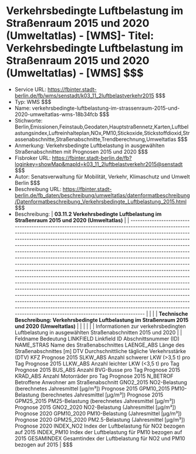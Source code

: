 # Verkehrsbedingte Luftbelastung im Straßenraum 2015 und 2020 (Umweltatlas) - [WMS]- Titel: Verkehrsbedingte Luftbelastung im Straßenraum 2015 und 2020 (Umweltatlas) - [WMS] $$$
- Service URL: https://fbinter.stadt-berlin.de/fb/wms/senstadt/k03_11_2luftbelastverkehr2015 $$$
- Typ: WMS $$$
- Name: verkehrsbedingte-luftbelastung-im-strassenraum-2015-und-2020-umweltatlas-wms-18b34fcb $$$
- Stichworte: Berlin,Emissionen,Feinstaub,Geodaten,Hauptstraßennetz,Karten,Luftbelastungsindex,Luftreinhalteplan,NOx,PM10,Stickoxide,Stickstoffdioxid,Strassenabschnitte,Straßenabschnitte,Trendberechnung,Umweltatlas $$$
- Anmerkung: Verkehrsbedingte Luftbelastung in ausgewählten Straßenabschnitten mit Prognosen 2015 und 2020 $$$
- Fisbroker URL: https://fbinter.stadt-berlin.de/fb?loginkey=showMap&mapId=k03_11_2luftbelastverkehr2015@senstadt $$$
- Autor: Senatsverwaltung für Mobilität, Verkehr, Klimaschutz und Umwelt Berlin $$$
- Beschreibung URL: https://fbinter.stadt-berlin.de/fb_daten/beschreibung/umweltatlas/datenformatbeschreibung/Datenformatbeschreibung_Verkehrsbedingte_Luftbelastung_2015.html $$$
- Beschreibung: | **03.11.2 Verkehrsbedingte Luftbelastung im Straßenraum 2015 und 2020 (Umweltatlas)**                                                                                                                                                                                                                                                                                                                                                                                                                                                                                                                                                                                                                                                                                                                                                                                                                                                                                                                                                                                                                                                                        |
| ------------------------------------------------------------------------------------------------------------------------------------------------------------------------------------------------------------------------------------------------------------------------------------------------------------------------------------------------------------------------------------------------------------------------------------------------------------------------------------------------------------------------------------------------------------------------------------------------------------------------------------------------------------------------------------------------------------------------------------------------------------------------------------------------------------------------------------------------------------------------------------------------------------------------------------------------------------------------------------------------------------------------------------------------------------------------------------------------------------------------------------------------------------ |
|                                                                                                                                                                                                                                                                                                                                                                                                                                                                                                                                                                                                                                                                                                                                                                                                                                                                                                                                                                                                                                                                                                                                                              |
| **Technische Beschreibung: Verkehrsbedingte Luftbelastung im Straßenraum 2015 und 2020 (Umweltatlas)**                                                                                                                                                                                                                                                                                                                                                                                                                                                                                                                                                                                                                                                                                                                                                                                                                                                                                                                                                                                                                                                       |
|                                                                                                                                                                                                                                                                                                                                                                                                                                                                                                                                                                                                                                                                                                                                                                                                                                                                                                                                                                                                                                                                                                                                                              |
|                                                                                                                                                                                                                                                                                                                                                                                                                                                                                                                                                                                                                                                                                                                                                                                                                                                                                                                                                                                                                                                                                                                                                              |
| Informationen zur verkehrsbedingten Luftbelastung in ausgewählten Straßenabschnitten 2015 und 2020                                                                                                                                                                                                                                                                                                                                                                                                                                                                                                                                                                                                                                                                                                                                                                                                                                                                                                                                                                                                                                                           |
| Feldname Bedeutung LINKFIELD Linkfield ID Abschnittsnummer (ID) NAME\_STRAS Name des Straßenabschnittes LAENGE\_ABS Länge des Straßenabschnittes \[m\] DTV Durchschnittliche tägliche Verkehrsstärke (DTV) KFZ Prognose 2015 SLKW\_ABS Anzahl schwerer LKW (>3,5 t) pro Tag Prognose 2015 LLKW\_ABS Anzahl leichter LKW (<3,5 t) pro Tag Prognose 2015 BUS\_ABS Anzahl BVG-Busse pro Tag Prognose 2015 KRAD\_ABS Anzahl Motorräder pro Tag Prognose 2015 N\_BETROF Betroffene Anwohner am Straßenabschnitt GNO2\_2015 NO2-Belastung (berechnetes Jahresmittel \[µg/m³\]) Prognose 2015 GPM10\_2015 PM10-Belastung (berechnetes Jahresmittel \[µg/m³\]) Prognose 2015 GPM25\_2015 PM25-Belastung (berechnetes Jahresmittel \[µg/m³\]) Prognose 2015 GNO2\_2020 NO2-Belastung (Jahresmittel \[µg/m³\]) Prognose 2020 GPM10\_2020 PM10-Belastung (Jahresmittel \[µg/m³\]) Prognose 2020 GPM25\_2020 PM2.5-Belastung (Jahresmittel \[µg/m³\]) Prognose 2020 INDEX\_NO2 Index der Luftbelastung für NO2 bezogen auf 2015 INDEX\_PM10 Index der Luftbelastung für PM10 bezogen auf 2015 GESAMINDEX Gesamtindex der Luftbelastung für NO2 und PM10 bezogen auf 2015 | $$$
